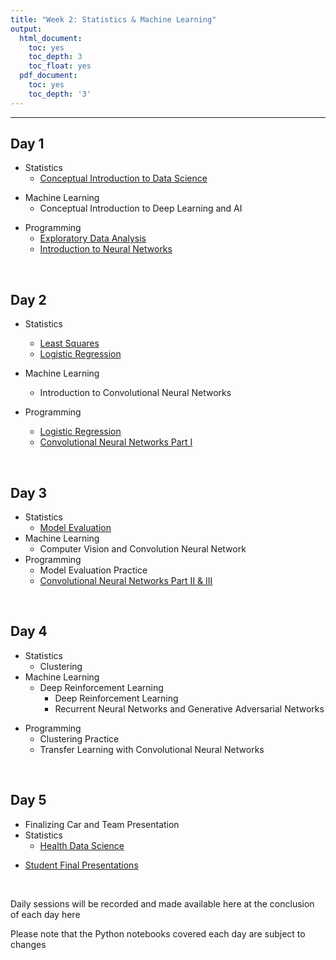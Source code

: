 ```yaml
---
title: "Week 2: Statistics & Machine Learning"
output:
  html_document:
    toc: yes
    toc_depth: 3
    toc_float: yes
  pdf_document:
    toc: yes
    toc_depth: '3'
---
```



---

## Day 1

* Statistics
  * [Conceptual Introduction to Data Science](https://github.com/jlgrons/CELEHS-DSinA/blob/main/Documents/DSinA_Introduction.pdf)


<!-- *2022 material -->
<!--     * [Intro and History of Data Science](https://youtu.be/COsSe5On7D8) -->
<!--     * [Raw vs processed data](https://youtu.be/0wJHQw_fbOM) -->
<!--     * [Data science process: Step 0](https://youtu.be/ZObK1C3dN9Q) -->
<!--     * [Data science process: Steps 1-3](https://youtu.be/7mpfMitAzVA) -->
<!--     * [Statisical vs Computer Science Perspective](https://youtu.be/UuDUrM2E1vU) -->
<!--     * [Data science process: Step 4](https://youtu.be/YpnXWPVNS7Y) -->
<!--     * [Data science pitfalls and data science IRL](https://youtu.be/D_26luygCiM) -->
<!-- *2022 material -->


* Machine Learning
  * Conceptual Introduction to Deep Learning and AI

<!-- *2022 material -->
  <!-- * [Introduction to Deep Learning](https://www.dropbox.com/s/fv7u5d2h6pqekwn/2022-07-11_CELEHS_summerschool.pptx?dl=0) -->
<!-- *2022 material -->


* Programming
  * [Exploratory Data Analysis](https://github.com/jlgrons/CELEHS-DSinA/blob/main/Week_2_Materials/EDA.ipynb)
  * [Introduction to Neural Networks](https://github.com/jlgrons/CELEHS-DSinA/blob/main/Week_2_Materials/Introduction_to_neural_networks.ipynb)
  
<!-- *2022 material -->
  <!-- * Video clips -->
    <!-- * Intro to Neural Networks -->
    <!-- * Intro to Neural Networks Part II -->
    <!-- * Intro to Neural Networks Part III -->
    <!-- * Intro to Neural Networks Part IV -->
<!-- *2022 material -->

<br>

## Day 2

* Statistics
  * [Least Squares](https://github.com/jlgrons/CELEHS-DSinA/blob/main/Documents/DSinA_2022_StatLearning_LeastSquares.pdf)
  * [Logistic Regression](https://github.com/jlgrons/CELEHS-DSinA/blob/main/Documents/DSinA_2022_StatLearning_Regression.pdf)

  <!-- * Video clips -->
    <!-- * Intro to Least Squares -->
    <!-- * Ingredients of Statistical Learning -->
    <!-- * Least Squares Estimate -->
    <!-- * Logistic Regression -->
    <!-- * [Logistic Regression Part II] -->


* Machine Learning
  * Introduction to Convolutional Neural Networks



* Programming
  * [Logistic Regression](https://github.com/jlgrons/CELEHS-DSinA/blob/main/Week_2_Materials/Logistic_regression.ipynb)
  * [Convolutional Neural Networks Part I](https://github.com/jlgrons/CELEHS-DSinA/blob/main/Week_2_Materials/Introduction_to_CNN.ipynb)


<br>

## Day 3

* Statistics
  * [Model Evaluation](https://github.com/jlgrons/CELEHS-DSinA/blob/main/Documents/DSinA_Model_Evaluation.pdf)
  <!-- * Video clips -->
    <!-- * Train Test Split -->
    <!-- * Prediction Performance Metrics -->
    <!-- * Confusion Matrix -->
    <!-- * ROC -->
    <!-- * Evaluation -->


* Machine Learning
  * Computer Vision and Convolution Neural Network

* Programming
  <!-- * [Principal Component Analysis](https://github.com/jlgrons/CELEHS-DSinA/blob/main/Week_2_Materials/Introduction_to_PCA_MC.ipynb) -->
  * Model Evaluation Practice
  * [Convolutional Neural Networks Part II & III](https://github.com/jlgrons/CELEHS-DSinA/blob/main/Week_2_Materials/Intro_to_CNN_II.ipynb)

<br>

## Day 4

* Statistics
  * Clustering




* Machine Learning
  * Deep Reinforcement Learning
<!--   * Video Clips -->
    * Deep Reinforcement Learning
    <!-- * [Deep Reinforcement Learning part II] -->
    * Recurrent Neural Networks and Generative Adversarial Networks
    <!-- * [Recurrent Neural Networks and Generative Adversarial Networks Part II] -->

<!-- <!-- general adversial networks --> 

* Programming
  * Clustering Practice
  * Transfer Learning with Convolutional Neural Networks

<br>

## Day 5
* Finalizing Car and Team Presentation
* Statistics
   * [Health Data Science](https://docs.google.com/presentation/d/1ZKkEOKXlDlS1frW4OMS-n1ucBCqWQT_SwacBf_m0uJs/edit?usp=sharing&resourcekey=0-iWy0ws7tUZDi9JOxEHtBqg)
   

<!-- * Programming -->
<!--   * [Chest X-ray Classification](https://github.com/jlgrons/CELEHS-DSinA/blob/main/Week_2_Materials/Chest_XRayData.ipynb) -->

* [Student Final Presentations](https://youtu.be/nqdqGy76EBc)


<br>

Daily sessions will be recorded and made available here at the conclusion of each day here

Please note that the Python notebooks covered each day are subject to changes

<br>


